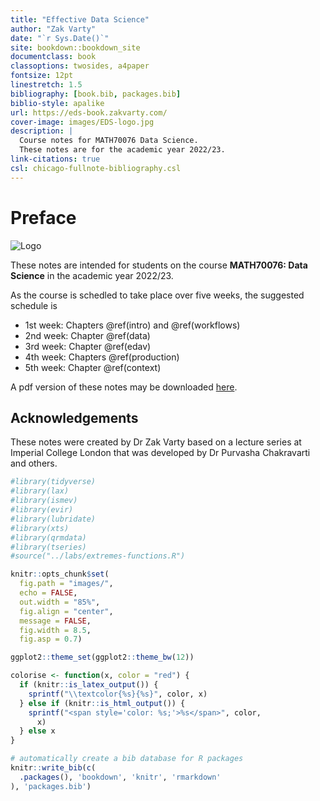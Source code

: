 ```yaml
---
title: "Effective Data Science"
author: "Zak Varty"
date: "`r Sys.Date()`"
site: bookdown::bookdown_site
documentclass: book
classoptions: twosides, a4paper
fontsize: 12pt
linestretch: 1.5
bibliography: [book.bib, packages.bib]
biblio-style: apalike
url: https://eds-book.zakvarty.com/
cover-image: images/EDS-logo.jpg
description: |
  Course notes for MATH70076 Data Science.
  These notes are for the academic year 2022/23.
link-citations: true
csl: chicago-fullnote-bibliography.csl
---
```


# Preface {.unnumbered}

::: small_right
<img src="EDS-logo.jpg" alt="Logo"/>
:::

These notes are intended for students on the course **MATH70076: Data Science** in the academic year 2022/23.

As the course is schedled to take place over five weeks, the suggested schedule is

-   1st week: Chapters \@ref(intro) and \@ref(workflows)
-   2nd week: Chapter \@ref(data)
-   3rd week: Chapter \@ref(edav)
-   4th week: Chapters \@ref(production)
-   5th week: Chapter \@ref(context)

A pdf version of these notes may be downloaded [here](./data_science_notes.pdf).

## Acknowledgements {-}

These notes were created by Dr Zak Varty based on a lecture series at Imperial College London that was developed by Dr Purvasha Chakravarti and others.

```r

#library(tidyverse)
#library(lax)
#library(ismev)
#library(evir)
#library(lubridate)
#library(xts)
#library(qrmdata)
#library(tseries)
#source("../labs/extremes-functions.R")

knitr::opts_chunk$set(
  fig.path = "images/",
  echo = FALSE,
  out.width = "85%",
  fig.align = "center",
  message = FALSE,
  fig.width = 8.5,
  fig.asp = 0.7)

ggplot2::theme_set(ggplot2::theme_bw(12))

colorise <- function(x, color = "red") {
  if (knitr::is_latex_output()) {
    sprintf("\\textcolor{%s}{%s}", color, x)
  } else if (knitr::is_html_output()) {
    sprintf("<span style='color: %s;'>%s</span>", color, 
      x)
  } else x
}
```

```r
# automatically create a bib database for R packages
knitr::write_bib(c(
  .packages(), 'bookdown', 'knitr', 'rmarkdown'
), 'packages.bib')
```
